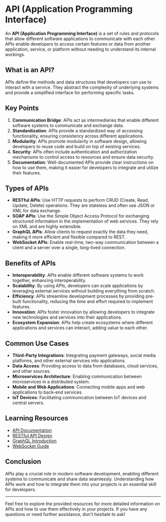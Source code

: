 # API (Application Programming Interface)

An **API (Application Programming Interface)** is a set of rules and protocols that allow different software applications to communicate with each other. APIs enable developers to access certain features or data from another application, service, or platform without needing to understand its internal workings.

## What is an API?

APIs define the methods and data structures that developers can use to interact with a service. They abstract the complexity of underlying systems and provide a simplified interface for performing specific tasks.

## Key Points

1. **Communication Bridge**: APIs act as intermediaries that enable different software systems to communicate and exchange data.
2. **Standardization**: APIs provide a standardized way of accessing functionality, ensuring consistency across different applications.
3. **Modularity**: APIs promote modularity in software design, allowing developers to reuse code and build on top of existing services.
4. **Security**: APIs often include authentication and authorization mechanisms to control access to resources and ensure data security.
5. **Documentation**: Well-documented APIs provide clear instructions on how to use them, making it easier for developers to integrate and utilize their features.

## Types of APIs

- **RESTful APIs**: Use HTTP requests to perform CRUD (Create, Read, Update, Delete) operations. They are stateless and often use JSON or XML for data exchange.
- **SOAP APIs**: Use the Simple Object Access Protocol for exchanging structured information in the implementation of web services. They rely on XML and are highly extensible.
- **GraphQL APIs**: Allow clients to request exactly the data they need, making it more efficient and flexible compared to REST.
- **WebSocket APIs**: Enable real-time, two-way communication between a client and a server over a single, long-lived connection.

## Benefits of APIs

- **Interoperability**: APIs enable different software systems to work together, enhancing interoperability.
- **Scalability**: By using APIs, developers can scale applications by leveraging external services without building everything from scratch.
- **Efficiency**: APIs streamline development processes by providing pre-built functionality, reducing the time and effort required to implement features.
- **Innovation**: APIs foster innovation by allowing developers to integrate new technologies and services into their applications.
- **Ecosystem Expansion**: APIs help create ecosystems where different applications and services can interact, adding value to each other.

## Common Use Cases

- **Third-Party Integrations**: Integrating payment gateways, social media platforms, and other external services into applications.
- **Data Access**: Providing access to data from databases, cloud services, and other sources.
- **Microservices Architecture**: Enabling communication between microservices in a distributed system.
- **Mobile and Web Applications**: Connecting mobile apps and web applications to back-end services.
- **IoT Devices**: Facilitating communication between IoT devices and central servers.

## Learning Resources

- [API Documentation](https://www.api-docs.io/)
- [RESTful API Design](https://restfulapi.net/)
- [GraphQL Introduction](https://graphql.org/learn/)
- [WebSocket Guide](https://developer.mozilla.org/en-US/docs/Web/API/WebSockets_API)

## Conclusion

APIs play a crucial role in modern software development, enabling different systems to communicate and share data seamlessly. Understanding how APIs work and how to integrate them into your projects is an essential skill for developers.

---

Feel free to explore the provided resources for more detailed information on APIs and how to use them effectively in your projects. If you have any questions or need further assistance, don't hesitate to ask!
